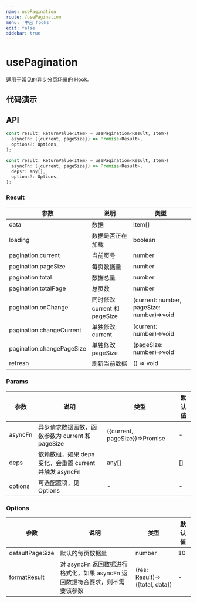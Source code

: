 ```yaml
---
name: usePagination
route: /usePagination
menu: '中台 hooks'
edit: false
sidebar: true
---
```




# usePagination

适用于常见的异步分页场景的 Hook。

## 代码演示

<JackBox jsCode={Demo1CodeJsx} tsCode={Demo1CodeTsx} demoName='Basic usage' description='简单的分页列表'>
  <Demo1 />
</JackBox>

<JackBox jsCode={Demo2CodeJsx} tsCode={Demo2CodeTsx} demoName='合理利用 deps' description='当 deps 变化时，会初始化到第一页'>
  <Demo2 />
</JackBox>

## API

```javascript
const result: ReturnValue<Item> = usePagination<Result, Item>(
  asyncFn: ({current, pageSize}) => Promise<Result>,
  options?: Options,
);

const result: ReturnValue<Item> = usePagination<Result, Item>(
  asyncFn: ({current, pageSize}) => Promise<Result>,
  deps?: any[],
  options?: Options,
);
```

### Result

| 参数                      | 说明                         | 类型                                      |
|---------------------------|------------------------------|-------------------------------------------|
| data                      | 数据                         | Item[]                                    |
| loading                   | 数据是否正在加载             | boolean                                   |
| pagination.current        | 当前页号                     | number                                    |
| pagination.pageSize       | 每页数据量                   | number                                    |
| pagination.total          | 数据总量                     | number                                    |
| pagination.totalPage      | 总页数                       | number                                    |
| pagination.onChange       | 同时修改 current 和 pageSize | (current: number, pageSize: number)=>void |
| pagination.changeCurrent  | 单独修改 current             | (current: number)=>void                   |
| pagination.changePageSize | 单独修改 pageSize            | (pageSize: number)=>void                  |
| refresh                   | 刷新当前数据                 | () => void                                |

### Params

| 参数    | 说明                                                    | 类型                           | 默认值 |
|---------|---------------------------------------------------------|--------------------------------|--------|
| asyncFn | 异步请求数据函数，函数参数为 current 和 pageSize        | ({current, pageSize})=>Promise | -      |
| deps    | 依赖数组，如果 deps 变化，会重置 current 并触发 asyncFn | any[]                          | []     |
| options | 可选配置项，见 Options                                  | -                              | -      |


### Options

| 参数            | 说明                                                                         | 类型                           | 默认值 |
|-----------------|------------------------------------------------------------------------------|--------------------------------|--------|
| defaultPageSize | 默认的每页数据量                                                             | number                         | 10     |
| formatResult    | 对 asyncFn 返回数据进行格式化，如果 asyncFn 返回数据符合要求，则不需要该参数 | (res: Result)=>({total, data}) | -      |